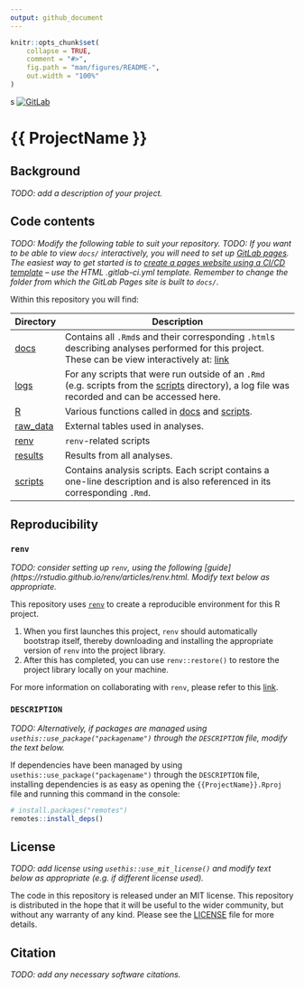 ```yaml
---
output: github_document
---
```


<!-- README.md is generated from README.Rmd. Please edit that file -->

```r
knitr::opts_chunk$set(
    collapse = TRUE,
    comment = "#>",
    fig.path = "man/figures/README-",
    out.width = "100%"
)
```

<!-- badges: start -->s
[![GitLab](https://badgen.net/badge/icon/gitlab-pages?icon=gitlab&label)](#TODO)
<!-- badges: end -->

# {{ ProjectName }}

## Background
<!-- Add a description of your project. -->
*TODO: add a description of your project.*

## Code contents

*TODO: Modify the following table to suit your repository.*
*TODO: If you want to be able to view `docs/` interactively, you will need to set up [GitLab pages](https://docs.gitlab.com/ee/user/project/pages/). The easiest way to get started is to [create a pages website using a CI/CD template](https://docs.gitlab.com/ee/user/project/pages/getting_started/pages_ci_cd_template.html) -- use the HTML .gitlab-ci.yml template. Remember to change the folder from which the GitLab Pages site is built to `docs/`.*

Within this repository you will find:

| Directory | Description |
| --------- | --------------------------------------------------------------------------- |
| [docs](docs) | Contains all `.Rmd`s and their corresponding `.html`s describing analyses performed for this project. These can be view interactively at: [link](#TODO)|
| [logs](logs) | For any scripts that were run outside of an `.Rmd` (e.g. scripts from the [scripts](scripts) directory), a log file was recorded and can be accessed here. |
| [R](R)| Various functions called in [docs](docs) and [scripts](scripts). |
| [raw_data](raw_data) | External tables used in analyses. |
| [renv](renv) | `renv`-related scripts |
| [results](results) | Results from all analyses. |
| [scripts](scripts) | Contains analysis scripts. Each script contains a one-line description and is also referenced in its corresponding `.Rmd`. |

## Reproducibility
<!-- Modify selection below depending on how package dependencies have been managed. -->

### `renv`
<!-- Consider using renv for reproducibility. Delete this section if you will not be doing this. -->

*TODO: consider setting up `renv`, using the following [guide](https://rstudio.github.io/renv/articles/renv.html. Modify text below as appropriate.* 

This repository uses [`renv`](https://rstudio.github.io/renv/index.html) to create a reproducible environment for this R project. 

1. When you first launches this project, `renv` should automatically bootstrap itself, thereby downloading and installing the appropriate version of `renv` into the project library. 
2. After this has completed, you can use `renv::restore()` to restore the project library locally on your machine.

For more information on collaborating with `renv`, please refer to this [link](https://rstudio.github.io/renv/articles/collaborating.html).

### `DESCRIPTION`
<!-- Consider using renv for reproducibility. Delete this section if you will not be doing this. -->

*TODO: Alternatively, if packages are managed using `usethis::use_package("packagename")` through the `DESCRIPTION` file, modify the text below.* 

If dependencies have been managed by using `usethis::use_package("packagename")`
through the `DESCRIPTION` file, installing dependencies is as easy as opening the
`{{ProjectName}}.Rproj` file and running this command in the console:

```.r
# install.packages("remotes")
remotes::install_deps()
```

## License
<!-- For analyses, an MIT license can be added to the project using usethis::use_mit_license(). -->
<!-- If you don't end up using an MIT license, edit below. -->

*TODO: add license using `usethis::use_mit_license()` and modify text below as appropriate (e.g. if different license used).*

The code in this repository is released under an MIT license. This repository is distributed in the hope that it will be useful to the wider community, but without any warranty of any kind. Please see the [LICENSE](LICENSE) file for more details. 

## Citation
<!-- Add any necessary software citations -->
*TODO: add any necessary software citations.*
